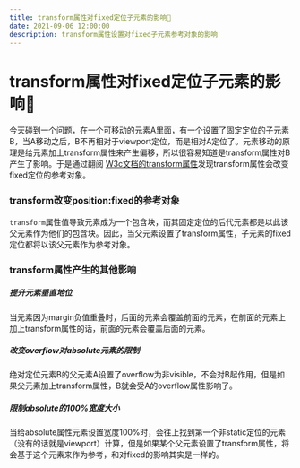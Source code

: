 ```yaml
---
title: transform属性对fixed定位子元素的影响🥶
date: 2021-09-06 12:00:00
description: transform属性设置对fixed子元素参考对象的影响
---
```


# transform属性对fixed定位子元素的影响🥶

今天碰到一个问题，在一个可移动的元素A里面，有一个设置了固定定位的子元素B，当A移动之后，B不再相对于viewport定位，而是相对A定位了。元素移动的原理是给元素加上transform属性来产生偏移，所以很容易知道是transform属性对B产生了影响。于是通过翻阅 <a href="https://www.w3.org/TR/css-transforms-1/#transform-property" target="_blank">W3c文档的transform属性</a>发现transform属性会改变fixed定位的参考对象。

### transform改变position:fixed的参考对象

`transform`属性值导致元素成为一个包含块，而其固定定位的后代元素都是以此该父元素作为他们的包含块。因此，当父元素设置了transform属性，子元素的fixed定位都将以该父元素作为参考对象。

### transform属性产生的其他影响

##### 提升元素垂直地位

当元素因为margin负值重叠时，后面的元素会覆盖前面的元素，在前面的元素上加上transform属性的话，前面的元素会覆盖后面的元素。

##### 改变overflow对absolute元素的限制

绝对定位元素B的父元素A设置了overflow为非visible，不会对B起作用，但是如果父元素加上transform属性，B就会受A的overflow属性影响了。

##### 限制absolute的100%宽度大小

当给absolute属性元素设置宽度100%时，会往上找到第一个非static定位的元素（没有的话就是viewport）计算，但是如果某个父元素设置了transform属性，将会基于这个元素来作为参考，和对fixed的影响其实是一样的。
